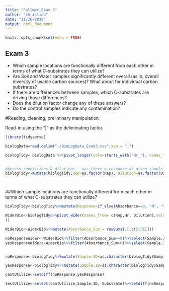 ```yaml
---
title: "Fullmer_Exam_3"
author: "christian"
date: "11/26/2019"
output: html_document
---
```


```r
knitr::opts_chunk$set(echo = TRUE)

```

## Exam 3
+ Which sample locations are functionally different from each other in terms of what C-substrates they can utilize?
+ Are Soil and Water samples significantly different overall (as in, overall diversity of usable carbon sources)? What about for individual carbon substrates?
+ If there are differences between samples, which C-substrates are driving those differences?
+ Does the dilution factor change any of these answers?
+ Do the control samples indicate any contamination?




#Reading, cleaning, preliminary manipulation

Read-in using the "|" as the deliminating factor.

```r

library(tidyverse)

biologData=read.delim("./BioLogData_Exam3.csv",sep = "|")

```





```r


biologTidy= biologData %>%pivot_longer(cols=starts_with("Hr_"), names_to = "Hr",names_prefix = "Hr_", values_to = "Absorbance" )


#Across repetitions & dilutions - was there a response at given sample location dilution
biologTidy<-mutate(biologTidy,Rep=as.factor(Rep), Dilution=as.factor(Dilution))




```
##Which sample locations are functionally different from each other in terms of what C-substrates they can utilize?
```r


biologTidy<-biologTidy%>%mutate(Response=if_else(Absorbance==0, "N", "Y"))

WiderBio<-biologTidy%>%pivot_wider(names_from= c(Rep,Hr, Dilution),values_from = Absorbance, values_fill =list(Absorbance=0
))

WiderBio<-WiderBio%>%mutate(Absorbance_Sum = rowSums(.[,c(5:31)]))

noResponseWider<-WiderBio%>%filter(Absorbance_Sum==0)%>%select(Sample.ID,Substrate)
yesResponseWider<-WiderBio%>%filter(Absorbance_Sum>0)%>%select(Sample.ID,Substrate)


noResponse<-biologTidy%>%mutate(Sample.ID=as.character(biologTidy$Sample.ID))%>%group_by(Sample.ID)%>%filter(Absorbance==0)%>%select(Substrate, Sample.ID,Response)

yesResponse<-biologTidy%>%mutate(Sample.ID=as.character(biologTidy$Sample.ID))%>%group_by(Sample.ID)%>%filter(Absorbance>0)%>%select(Substrate, Sample.ID,Response)

cantUtilize<-setdiff(noResponse,yesResponse)

testUtilize<-select(cantUtilize,Sample.ID, Substrate)%>%setdiff(noResponseWider,cantUtilize)




```

